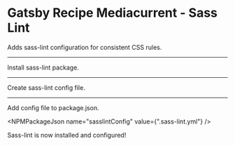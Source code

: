 # Gatsby Recipe Mediacurrent - Sass Lint

Adds sass-lint configuration for consistent CSS rules.

---

Install sass-lint package.

<NPMPackage name="sass-lint" />

---

Create sass-lint config file.

<File
  path="./.sass-lint.yml"
  content="https://raw.githubusercontent.com/mediacurrent/gatsby-recipe-mediacurrent/master/recipe/sass-lint/.sass-lint.yml"
/>

---

Add config file to package.json.

<NPMPackageJson name="sasslintConfig" value={".sass-lint.yml"} />

Sass-lint is now installed and configured!

